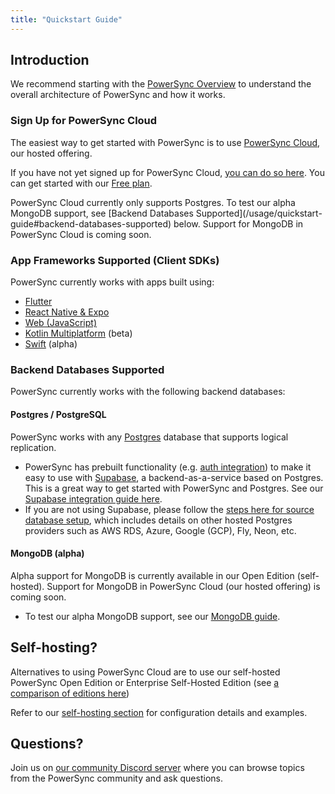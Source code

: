 ```yaml
---
title: "Quickstart Guide"
---
```


## Introduction

We recommend starting with the [PowerSync Overview](/overview/readme-1) to understand the overall architecture of PowerSync and how it works.

### Sign Up for PowerSync Cloud

The easiest way to get started with PowerSync is to use [PowerSync Cloud](https://www.powersync.com/pricing), our hosted offering.

If you have not yet signed up for PowerSync Cloud, [you can do so here](https://accounts.journeyapps.com/portal/get-started?powersync=true&s=docs-quickstart). You can get started with our [Free plan](https://www.powersync.co/pricing).

<Info>
  PowerSync Cloud currently only supports Postgres. To test our alpha MongoDB support, see [Backend Databases Supported](/usage/quickstart-guide#backend-databases-supported) below. Support for MongoDB in PowerSync Cloud is coming soon.
</Info>

### App Frameworks Supported (Client SDKs)

PowerSync currently works with apps built using:

* [Flutter](/client-sdk-references/flutter)
* [React Native & Expo](/client-sdk-references/react-native-and-expo)
* [Web (JavaScript)](/client-sdk-references/js-web)
* [Kotlin Multiplatform](/client-sdk-references/kotlin-multiplatform) (beta)
* [Swift](/client-sdk-references/swift) (alpha)

### Backend Databases Supported

PowerSync currently works with the following backend databases:

#### Postgres / PostgreSQL

PowerSync works with any [Postgres](https://www.postgresql.org/) database that supports logical replication.

* PowerSync has prebuilt functionality (e.g. [auth integration](/usage/installation/authentication-setup/supabase-auth)) to make it easy to use with [Supabase](https://supabase.com/), a backend-as-a-service based on Postgres. This is a great way to get started with PowerSync and Postgres. See our [Supabase integration guide here](/integration-guides/supabase-+-powersync).
* If you are not using Supabase, please follow the [steps here for source database setup](/usage/installation/database-setup), which includes details on other hosted Postgres providers such as AWS RDS, Azure, Google (GCP), Fly, Neon, etc.

#### MongoDB (alpha)

Alpha support for MongoDB is currently available in our Open Edition (self-hosted). Support for MongoDB in PowerSync Cloud (our hosted offering) is coming soon.

* To test our alpha MongoDB support, see our [MongoDB guide](/resources/migration-guides/mongodb-atlas).

## Self-hosting?

Alternatives to using PowerSync Cloud are to use our self-hosted PowerSync Open Edition or Enterprise Self-Hosted Edition (see [a comparison of editions here](https://www.powersync.com/pricing))

Refer to our [self-hosting section](/self-hosting/getting-started) for configuration details and examples.

## Questions?

Join us on [our community Discord server](https://discord.gg/powersync) where you can browse topics from the PowerSync community and ask questions.
